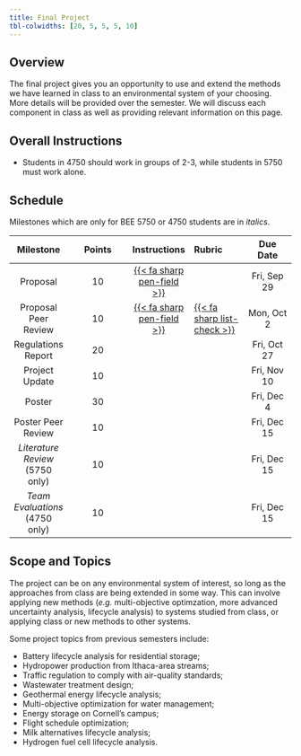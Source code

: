 ```yaml
---
title: Final Project
tbl-colwidths: [20, 5, 5, 5, 10]
---
```


## Overview

The final project gives you an opportunity to use and extend the methods we have learned in class to an environmental system of your choosing. More details will be provided over the semester. We will discuss each component in class as well as providing relevant information on this page.

## Overall Instructions

- Students in 4750 should work in groups of 2-3, while students in 5750 must work alone.

## Schedule

Milestones which are only for BEE 5750 or 4750 students are in *italics*.

| Milestone | Points | Instructions | Rubric | Due Date |
|:---------:|:------------:|:-------:|:-----------|:---------:|
| Proposal | 10 | [{{< fa sharp pen-field >}}](project/proposal.qmd) |  | Fri, Sep 29 |
| Proposal Peer Review | 10 | [{{< fa sharp pen-field >}}](project/proposal-review.qmd) | [{{< fa sharp list-check >}}](rubrics/proposal-review.qmd) | Mon, Oct 2 |
| Regulations Report | 20 | | | Fri, Oct 27 |
| Project Update | 10 | | | Fri, Nov 10 |
| Poster | 30  | | | Fri, Dec 4 |
| Poster Peer Review | 10 | | | Fri, Dec 15 |
| *Literature Review* (5750 only) | 10 | | | Fri, Dec 15 |
| *Team Evaluations* (4750 only) | 10 | | | Fri, Dec 15 |

## Scope and Topics

The project can be on any environmental system of interest, so long as the approaches from class are being extended in some way. This can involve applying new methods (*e.g.* multi-objective optimzation, more advanced uncertainty analysis, lifecycle analysis) to systems studied from class, or applying class or new methods to other systems. 

Some project topics from previous semesters include:

- Battery lifecycle analysis for residential storage;
- Hydropower production from Ithaca-area streams;
- Traffic regulation to comply with air-quality standards;
- Wastewater treatment design;
- Geothermal energy lifecycle analysis;
- Multi-objective optimization for water management;
- Energy storage on Cornell's campus;
- Flight schedule optimization;
- Milk alternatives lifecycle analysis;
- Hydrogen fuel cell lifecycle analysis.